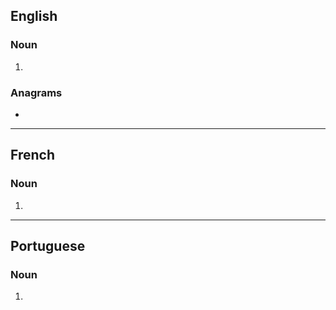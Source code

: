 {{also|quichés}}
==English==

===Noun===
{{head|en|noun form}}

# {{plural of|en|quiche}}

===Anagrams===
* {{anagrams|en|a=cehiqsu|chequis}}

----

==French==

===Noun===
{{head|fr|noun plural form|g=f}}

# {{plural of|fr|quiche}}

----

==Portuguese==

===Noun===
{{head|pt|noun plural form}}

# {{plural of|pt|quiche}}